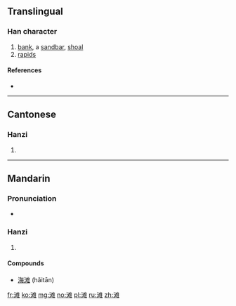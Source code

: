 {{also|灘}}
==Translingual==

===Han character===
{{Han char|rn=85|rad=水|as=10|sn=13|four=|canj=水水人土 (EEOG)}}

# [[bank]], a [[sandbar]], [[shoal]]
# [[rapids]]

====References====
* {{Han ref|kx=0643.241|hdz=31711.060|uh=6EE9|ud=28393}}

----

==Cantonese==

===Hanzi===
{{yue-hanzi|jyut=|y=taan1|tra=灘}}

# {{defn|lang=yue|sort=水10}}

----

==Mandarin==

===Pronunciation===
* {{audio|Zh-tan.ogg|Audio|lang=cmn}}

===Hanzi===
{{cmn-hanzi|tra=灘|pin=[[tān]] ([[tan1]])|wg=t'an<sup>1</sup>}}

# {{defn|lang=cmn|sort=水10}}

====Compounds====
* [[海滩]] (hǎitān)

[[fr:滩]]
[[ko:滩]]
[[mg:滩]]
[[no:滩]]
[[pl:滩]]
[[ru:滩]]
[[zh:滩]]